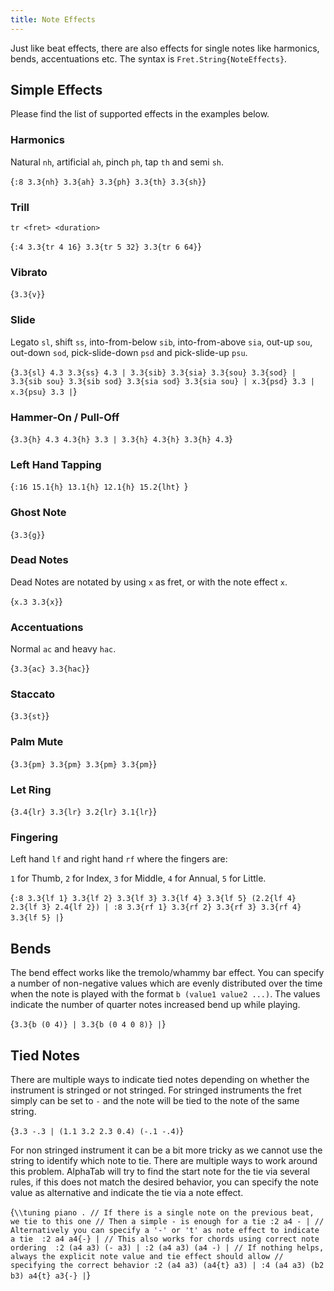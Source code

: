 ```yaml
---
title: Note Effects
---
```



Just like beat effects, there are also effects for single notes like harmonics,
bends, accentuations etc. The syntax is `Fret.String{NoteEffects}`.

## Simple Effects

Please find the list of supported effects in the examples below.

### Harmonics

Natural `nh`, artificial `ah`, pinch `ph`, tap `th` and semi `sh`.

<AlphaTexSample>{`
:8 3.3{nh} 3.3{ah} 3.3{ph} 3.3{th} 3.3{sh}
`}</AlphaTexSample>

### Trill

`tr <fret> <duration>`

<AlphaTexSample>{`
:4 3.3{tr 4 16} 3.3{tr 5 32} 3.3{tr 6 64}
`}</AlphaTexSample>

### Vibrato

<AlphaTexSample>{`
3.3{v}
`}</AlphaTexSample>

### Slide

Legato `sl`, shift `ss`, into-from-below `sib`, into-from-above `sia`,
out-up `sou`, out-down `sod`, pick-slide-down `psd` and pick-slide-up `psu`.

<AlphaTexSample>{`
3.3{sl} 4.3 3.3{ss} 4.3 |
3.3{sib} 3.3{sia} 3.3{sou} 3.3{sod} |
3.3{sib sou} 3.3{sib sod} 3.3{sia sod} 3.3{sia sou} |
x.3{psd} 3.3 |
x.3{psu} 3.3 |
`}</AlphaTexSample>

### Hammer-On / Pull-Off

<AlphaTexSample>{`
3.3{h} 4.3 4.3{h} 3.3 | 3.3{h} 4.3{h} 3.3{h} 4.3
`}</AlphaTexSample>

### Left Hand Tapping

<AlphaTexSample>{`
:16 15.1{h} 13.1{h} 12.1{h} 15.2{lht} 
`}</AlphaTexSample>

### Ghost Note

<AlphaTexSample>{`
3.3{g}
`}</AlphaTexSample>

### Dead Notes

Dead Notes are notated by using `x` as fret, or with the note effect `x`.

<AlphaTexSample>{`
x.3 3.3{x}
`}</AlphaTexSample>

### Accentuations

Normal `ac` and heavy `hac`.

<AlphaTexSample>{`
3.3{ac} 3.3{hac}
`}</AlphaTexSample>

### Staccato

<AlphaTexSample>{`
3.3{st}
`}</AlphaTexSample>

### Palm Mute

<AlphaTexSample>{`
3.3{pm} 3.3{pm} 3.3{pm} 3.3{pm}
`}</AlphaTexSample>

### Let Ring

<AlphaTexSample>{`
3.4{lr} 3.3{lr} 3.2{lr} 3.1{lr}
`}</AlphaTexSample>

### Fingering

Left hand `lf` and right hand `rf` where the fingers are:

`1` for Thumb, `2` for Index, `3` for Middle, `4` for Annual, `5` for Little.

<AlphaTexSample>{`
:8 3.3{lf 1} 3.3{lf 2} 3.3{lf 3} 3.3{lf 4} 3.3{lf 5} (2.2{lf 4} 2.3{lf 3} 2.4{lf 2}) |
:8 3.3{rf 1} 3.3{rf 2} 3.3{rf 3} 3.3{rf 4} 3.3{lf 5} |
`}</AlphaTexSample>

## Bends

The bend effect works like the tremolo/whammy bar effect.
You can specify a number of non-negative values which are evenly distributed over the
time when the note is played with the format `b (value1 value2 ...)`.
The values indicate the number of quarter notes increased bend up while playing.

<AlphaTexSample>{`
3.3{b (0 4)} |
3.3{b (0 4 0 8)} |
`}</AlphaTexSample>

## Tied Notes

There are multiple ways to indicate tied notes depending on whether the instrument is stringed or not stringed. 
For stringed instruments the fret simply can be set to `-` and the note will be tied to the note of the same string.

<AlphaTexSample>{`
3.3 -.3 | (1.1 3.2 2.3 0.4) (-.1 -.4)
`}</AlphaTexSample>

For non stringed instrument it can be a bit more tricky as we cannot use the string to identify which note to tie. There are multiple ways to work around this problem. AlphaTab will try to find the start note for the tie via several rules, if this does not match the desired behavior, you can specify the note value as alternative and indicate the tie via a note effect.

<AlphaTexSample>{`
\\tuning piano
.
// If there is a single note on the previous beat, we tie to this one
// Then a simple - is enough for a tie
:2 a4 - |
// Alternatively you can specify a '-' or 't' as note effect to indicate a tie 
:2 a4 a4{-} |
// This also works for chords using correct note ordering 
:2 (a4 a3) (- a3) |
:2 (a4 a3) (a4 -) |
// If nothing helps, always the explicit note value and tie effect should allow
// specifying the correct behavior
:2 (a4 a3) (a4{t} a3) |
:4 (a4 a3) (b2 b3) a4{t} a3{-} |
`}</AlphaTexSample>

